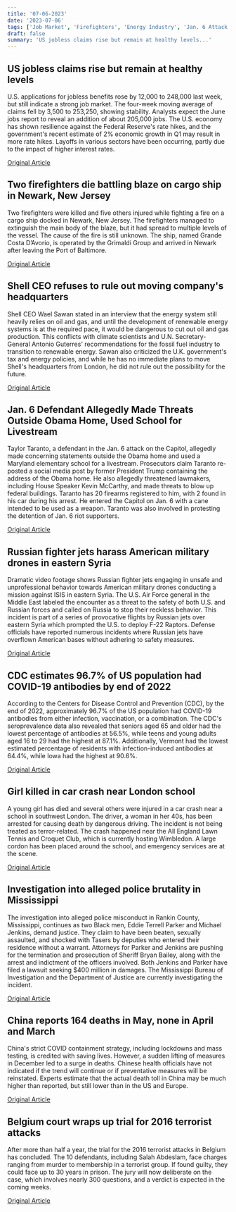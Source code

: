 ```yaml
---
title: '07-06-2023'
date: '2023-07-06'
tags: ['Job Market', 'Firefighters', 'Energy Industry', 'Jan. 6 Attack', 'Military', 'COVID-19 antibodies', 'car crash', 'Police Brutality', 'COVID-19', 'Terrorism']
draft: false
summary: 'US jobless claims rise but remain at healthy levels...'
---
```


## US jobless claims rise but remain at healthy levels
U.S. applications for jobless benefits rose by 12,000 to 248,000 last week, but still indicate a strong job market. The four-week moving average of claims fell by 3,500 to 253,250, showing stability. Analysts expect the June jobs report to reveal an addition of about 205,000 jobs. The U.S. economy has shown resilience against the Federal Reserve's rate hikes, and the government's recent estimate of 2% economic growth in Q1 may result in more rate hikes. Layoffs in various sectors have been occurring, partly due to the impact of higher interest rates.

[Original Article](https://abcnews.go.com/Business/wireStory/americans-apply-jobless-benefits-layoffs-rising-significantly-100768317)

## Two firefighters die battling blaze on cargo ship in Newark, New Jersey
Two firefighters were killed and five others injured while fighting a fire on a cargo ship docked in Newark, New Jersey. The firefighters managed to extinguish the main body of the blaze, but it had spread to multiple levels of the vessel. The cause of the fire is still unknown. The ship, named Grande Costa D’Avorio, is operated by the Grimaldi Group and arrived in Newark after leaving the Port of Baltimore.

[Original Article](https://abcnews.go.com/US/firefighters-die-ship-newark-new-jersey/story?id=100762696)

## Shell CEO refuses to rule out moving company's headquarters
Shell CEO Wael Sawan stated in an interview that the energy system still heavily relies on oil and gas, and until the development of renewable energy systems is at the required pace, it would be dangerous to cut out oil and gas production. This conflicts with climate scientists and U.N. Secretary-General Antonio Guterres' recommendations for the fossil fuel industry to transition to renewable energy. Sawan also criticized the U.K. government's tax and energy policies, and while he has no immediate plans to move Shell's headquarters from London, he did not rule out the possibility for the future.

[Original Article](https://abcnews.go.com/Business/wireStory/shell-ceo-calls-irresponsible-cut-oil-production-now-100765740)

## Jan. 6 Defendant Allegedly Made Threats Outside Obama Home, Used School for Livestream
Taylor Taranto, a defendant in the Jan. 6 attack on the Capitol, allegedly made concerning statements outside the Obama home and used a Maryland elementary school for a livestream. Prosecutors claim Taranto re-posted a social media post by former President Trump containing the address of the Obama home. He also allegedly threatened lawmakers, including House Speaker Kevin McCarthy, and made threats to blow up federal buildings. Taranto has 20 firearms registered to him, with 2 found in his car during his arrest. He entered the Capitol on Jan. 6 with a cane intended to be used as a weapon. Taranto was also involved in protesting the detention of Jan. 6 riot supporters.

[Original Article](https://abcnews.go.com/Politics/man-guns-arrested-obama-home-attempted-evade-secret/story?id=100721557)

## Russian fighter jets harass American military drones in eastern Syria
Dramatic video footage shows Russian fighter jets engaging in unsafe and unprofessional behavior towards American military drones conducting a mission against ISIS in eastern Syria. The U.S. Air Force general in the Middle East labeled the encounter as a threat to the safety of both U.S. and Russian forces and called on Russia to stop their reckless behavior. This incident is part of a series of provocative flights by Russian jets over eastern Syria which prompted the U.S. to deploy F-22 Raptors. Defense officials have reported numerous incidents where Russian jets have overflown American bases without adhering to safety measures.

[Original Article](https://abcnews.go.com/International/dramatic-video-released-russian-fighter-jets-harassing-us/story?id=100739203)

## CDC estimates 96.7% of US population had COVID-19 antibodies by end of 2022
According to the Centers for Disease Control and Prevention (CDC), by the end of 2022, approximately 96.7% of the US population had COVID-19 antibodies from either infection, vaccination, or a combination. The CDC's seroprevalence data also revealed that seniors aged 65 and older had the lowest percentage of antibodies at 56.5%, while teens and young adults aged 16 to 29 had the highest at 87.1%. Additionally, Vermont had the lowest estimated percentage of residents with infection-induced antibodies at 64.4%, while Iowa had the highest at 90.6%.

[Original Article](https://abcnews.go.com/Health/1-4-americans-contracted-covid-end-2022-cdc/story?id=100716301)

## Girl killed in car crash near London school
A young girl has died and several others were injured in a car crash near a school in southwest London. The driver, a woman in her 40s, has been arrested for causing death by dangerous driving. The incident is not being treated as terror-related. The crash happened near the All England Lawn Tennis and Croquet Club, which is currently hosting Wimbledon. A large cordon has been placed around the school, and emergency services are at the scene.

[Original Article](https://abcnews.go.com/Sports/wireStory/7-children-2-adults-hurt-after-car-crashes-100766657)

## Investigation into alleged police brutality in Mississippi
The investigation into alleged police misconduct in Rankin County, Mississippi, continues as two Black men, Eddie Terrell Parker and Michael Jenkins, demand justice. They claim to have been beaten, sexually assaulted, and shocked with Tasers by deputies who entered their residence without a warrant. Attorneys for Parker and Jenkins are pushing for the termination and prosecution of Sheriff Bryan Bailey, along with the arrest and indictment of the officers involved. Both Jenkins and Parker have filed a lawsuit seeking $400 million in damages. The Mississippi Bureau of Investigation and the Department of Justice are currently investigating the incident.

[Original Article](https://abcnews.go.com/US/criminal-charges-called-deputies-officer-alleged-assault-2/story?id=100708119)

## China reports 164 deaths in May, none in April and March
China's strict COVID containment strategy, including lockdowns and mass testing, is credited with saving lives. However, a sudden lifting of measures in December led to a surge in deaths. Chinese health officials have not indicated if the trend will continue or if preventative measures will be reinstated. Experts estimate that the actual death toll in China may be much higher than reported, but still lower than in the US and Europe.

[Original Article](https://abcnews.go.com/Health/wireStory/china-239-people-died-covid-19-june-significant-100761181)

## Belgium court wraps up trial for 2016 terrorist attacks
After more than half a year, the trial for the 2016 terrorist attacks in Belgium has concluded. The 10 defendants, including Salah Abdeslam, face charges ranging from murder to membership in a terrorist group. If found guilty, they could face up to 30 years in prison. The jury will now deliberate on the case, which involves nearly 300 questions, and a verdict is expected in the coming weeks.

[Original Article](https://abcnews.go.com/International/wireStory/trial-10-accused-2016-brussels-attacks-killed-32-100769266)
